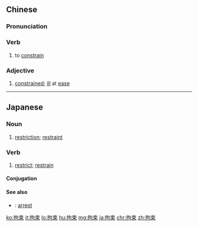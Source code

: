 ==Chinese==
{{zh-forms}}

===Pronunciation===
{{zh-pron
|m=jūshù
|c=keoi1 cuk1
|mn=khu-sok
|ma=Zh-jushù.ogg
|cat=v,a
}}

===Verb===
{{zh-verb}}

# to [[constrain]]

===Adjective===
{{zh-adj}}

# [[constrained]]; [[ill]] at [[ease]]

{{zh-cat|Advanced}}

----

==Japanese==
{{ja-kanjitab|こう|そく|yomi=on}}

===Noun===
{{ja-noun|こうそく}}

# [[restriction]]; [[restraint]]

===Verb===
{{ja-verb-suru|こうそく}}

# [[restrict]]; [[restrain]]
#: {{ja-usex|警察は容疑者を'''拘束'''した。|けいさつ は ようぎしゃ を '''こうそく''' した。|The police'' '''detained''' ''the suspect.}}
#: {{ja-usex|事情の変化を見た今日では、我々は従来の方針には'''拘束'''されない。|じじょう の へんか を みた こんにち で は、 われわれ は じゅうらい の ほうしん に は '''こうそく''' されない。|Under today's altered situation we are '''not bound''' by our past policies.}}
#: {{ja-usex|正しい法律は決して善人の自由を'''拘束'''しない。|ただし.い ほうりつ は けっして ぜんにん の じゆう を '''こうそく''' しない。|Just laws '''are no restraint''' upon the freedom of the good.}}

====Conjugation====
{{ja-suru|こうそく}}

====See also====
* {{ja-r|逮捕|たいほ}}: [[arrest]]

[[ko:拘束]]
[[it:拘束]]
[[lo:拘束]]
[[hu:拘束]]
[[mg:拘束]]
[[ja:拘束]]
[[chr:拘束]]
[[zh:拘束]]